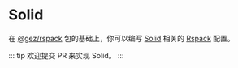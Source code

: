 # Solid

在 [@gez/rspack](../essentials/rspack.mdx) 包的基础上，你可以编写 [Solid](https://www.solidjs.com/) 相关的 [Rspack](https://rspack.dev/guide/tech/solid) 配置。

::: tip
欢迎提交 PR 来实现 Solid。
:::